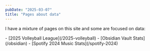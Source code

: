 ```yaml
---
pubDate: "2025-03-07"
title: "Pages about data"
---
```


I have a mixture of pages on this site and some are focused on data:

<PageListByTag tag="data"/>
- [2025 Volleyball League](/2025-volleyball)
- [Obsidian Vault Stats](/obsidian)
- [Spotify 2024 Music Stats](/spotify-2024)